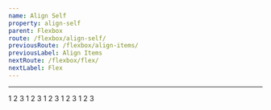 ```yaml
---
name: Align Self
property: align-self
parent: Flexbox
route: /flexbox/align-self/
previousRoute: /flexbox/align-items/
previousLabel: Align Items
nextRoute: /flexbox/flex/
nextLabel: Flex
---
```


<UtilityInfo pattern="self-{auto|start|center|end|stretch}" />

---

<Grid minWidth="175px">
  <InfoBox caption="Auto" pattern="self-auto">
    <Box className="text-sm flex h-32 items-stretch bg-gray-100 p-1 rounded">
      <Box className="p-2 bg-gray-400 flex-1 flex items-center justify-center rounded-sm text-gray-100 m-1">
        1
      </Box>
      <Box className="self-auto p-2 bg-gray-600 flex-1 flex items-center justify-center rounded-sm text-gray-100 m-1">
        2
      </Box>
      <Box className="p-2 bg-gray-400 flex-1 flex items-center justify-center rounded-sm text-gray-100 m-1">
        3
      </Box>
    </Box>
  </InfoBox>
  <InfoBox caption="Start" pattern="self-start">
    <Box className="text-sm flex h-32 items-stretch bg-gray-100 p-1 rounded">
      <Box className="p-2 bg-gray-400 flex-1 flex items-center justify-center rounded-sm text-gray-100 m-1">
        1
      </Box>
      <Box className="self-start p-2 bg-gray-600 flex-1 flex items-center justify-center rounded-sm text-gray-100 m-1">
        2
      </Box>
      <Box className="p-2 bg-gray-400 flex-1 flex items-center justify-center rounded-sm text-gray-100 m-1">
        3
      </Box>
    </Box>
  </InfoBox>
  <InfoBox caption="Center" pattern="self-center">
    <Box className="text-sm flex h-32 items-stretch bg-gray-100 p-1 rounded">
      <Box className="p-2 bg-gray-400 flex-1 flex items-center justify-center rounded-sm text-gray-100 m-1">
        1
      </Box>
      <Box className="self-center p-2 bg-gray-600 flex-1 flex items-center justify-center rounded-sm text-gray-100 m-1">
        2
      </Box>
      <Box className="p-2 bg-gray-400 flex-1 flex items-center justify-center rounded-sm text-gray-100 m-1">
        3
      </Box>
    </Box>
  </InfoBox>
  <InfoBox caption="End" pattern="self-end">
    <Box className="text-sm flex h-32 items-stretch bg-gray-100 p-1 rounded">
      <Box className="p-2 bg-gray-400 flex-1 flex items-center justify-center rounded-sm text-gray-100 m-1">
        1
      </Box>
      <Box className="self-end p-2 bg-gray-600 flex-1 flex items-center justify-center rounded-sm text-gray-100 m-1">
        2
      </Box>
      <Box className="p-2 bg-gray-400 flex-1 flex items-center justify-center rounded-sm text-gray-100 m-1">
        3
      </Box>
    </Box>
  </InfoBox>
  <InfoBox caption="Stretch" pattern="self-stretch">
    <Box className="text-sm flex h-32 items-start bg-gray-100 p-1 rounded">
      <Box className="p-2 bg-gray-400 flex-1 flex items-center justify-center rounded-sm text-gray-100 m-1">
        1
      </Box>
      <Box className="self-stretch p-2 bg-gray-600 flex-1 flex items-center justify-center rounded-sm text-gray-100 m-1">
        2
      </Box>
      <Box className="p-2 bg-gray-400 flex-1 flex items-center justify-center rounded-sm text-gray-100 m-1">
        3
      </Box>
    </Box>
  </InfoBox>
</Grid>
